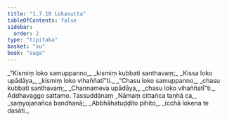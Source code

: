 ```yaml
---
title: "1.7.10 Lokasutta"
tableOfContents: false
sidebar:
  order: 2
type: "tipitaka"
basket: "su"
book: "saga"
---
```



<DynamicBreadcrumb />

<Division number="70" book="saga">

<Paragraph number="329" type="verses" book="saga">
_“Kismiṃ loko samuppanno,_  
_kismiṃ kubbati santhavaṃ;_  
_Kissa loko upādāya,_  
_kismiṃ loko vihaññatī”ti._  

</Paragraph>

<Paragraph number="330" type="verses" book="saga">
_“Chasu loko samuppanno,_  
_chasu kubbati santhavaṃ;_  
_Channameva upādāya,_  
_chasu loko vihaññatī”ti._  


</Paragraph>
</Division>

<Paragraph number="331" type="center" book="saga">
Addhavaggo sattamo.



</Paragraph>

<Paragraph number="332" type="center" book="saga">
Tassuddānaṃ


</Paragraph>

<Paragraph number="333" type="verses" book="saga">
_Nāmaṃ cittañca taṇhā ca,_  
_saṃyojanañca bandhanā;_  
_Abbhāhatuḍḍito pihito,_  
_icchā lokena te dasāti._
</Paragraph>